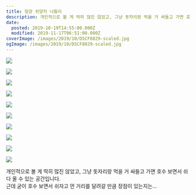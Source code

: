 ```yaml
---
title: 밀양 위양지 나들이
description: 개인적으로 볼 게 딱히 많진 않았고, 그냥 돗자리랑 먹을 거 싸들고 가면 호수 보면서 쉬다 올 수 있는 공간입니다.근데 굳이 호수 보면서 쉬자고 먼 거리를 달려갈 만큼 장점이 있는지는...
date:
  posted: 2019-10-19T14:55:00.000Z
  modified: 2019-11-17T06:51:00.000Z
coverImage: /images/2019/10/DSCF8829-scaled.jpg
ogImage: /images/2019/10/DSCF8829-scaled.jpg
---
```


![](/images/2019/10/DSCF8829.jpg)

![](/images/2019/10/DSCF8830.jpg)

![](/images/2019/10/DSCF8832.jpg)

![](/images/2019/10/DSCF8837.jpg)

![](/images/2019/10/DSCF8841.jpg)

![](/images/2019/10/DSCF8853.jpg)

![](/images/2019/10/DSCF8857.jpg)

![](/images/2019/10/DSCF8865.jpg)

![](/images/2019/10/DSCF8868.jpg)

![](/images/2019/10/DSCF8874.jpg)

개인적으로 볼 게 딱히 많진 않았고, 그냥 돗자리랑 먹을 거 싸들고 가면 호수 보면서 쉬다 올 수 있는 공간입니다.  
근데 굳이 호수 보면서 쉬자고 먼 거리를 달려갈 만큼 장점이 있는지는…